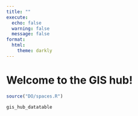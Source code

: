 ```yaml
---
title: ""
execute:
  echo: false
  warning: false
  message: false
format:
  html:
    theme: darkly
---
```


# Welcome to the GIS hub!  

```r

source("DO/spaces.R")

gis_hub_datatable

```
